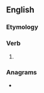 ==English==

===Etymology===
{{suffix|en|list|eth}}

===Verb===
{{head|en|verb form}}

# {{en-archaic third-person singular of|list}}

===Anagrams===
* {{anagrams|en|Hittles|Lettish|Thistle|lithest|shittle|thistle}}